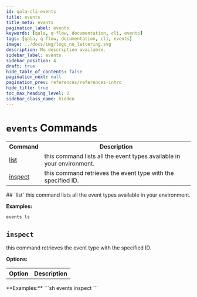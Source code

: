 ```yaml
---
id: qala-cli-events
title: events
title_meta: events
pagination_label: events
keywords: [qala, q-flow, documentation, cli, events]
tags: [qala, q-flow, documentation, cli, events]
image: ../docs/img/logo_no_lettering.svg
description: No description available.
sidebar_label: events
sidebar_position: 4
draft: true
hide_table_of_contents: false
pagination_next: null
pagination_prev: references/references-intro
hide_title: true
toc_max_heading_level: 2
sidebar_class_name: hidden
---
```



<HeroBanner
    title="events"
    tagline="No description available."
    backgroundColor='transparent'
/>

# `events` Commands

<table>
<tr><th>Command</th><th>Description</th></tr>
<tr><td><a href="#list" title="Learn about list">list</a></td><td>this command lists all the event types available in your 
environment.</td></tr>
<tr><td><a href="#inspect" title="Learn about inspect">inspect</a></td><td>this command retrieves the event type with the specified 
ID.</td></tr>
</table>
## `list`
this command lists all the event types available in your 
environment.

**Examples:**
```sh
events ls
```


## `inspect`
this command retrieves the event type with the specified 
ID.

**Options:**
<table>
<tr><th>Option</th><th>Description</th></tr>
</table>
**Examples:**
```sh
events inspect <EVENT_TYPE_NAME>
```


